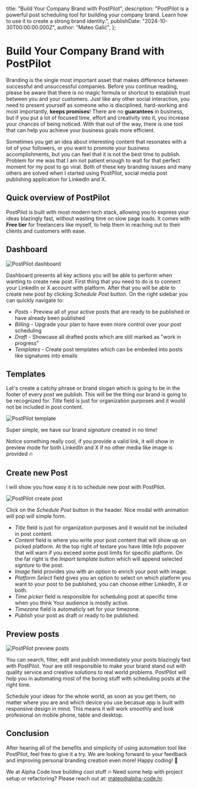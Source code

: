   title: "Build Your Company Brand with PostPilot",
  description:
    "PostPilot is a powerful post scheduling tool for building your company brand. Learn how to use it to create a strong brand identity.",
  publishDate: "2024-10-30T00:00:00.000Z",
  author: "Mateo Galić",
};

# Build Your Company Brand with PostPilot

Branding is the single most important asset that makes difference between successful and unsuccessful
companies. Before you continue reading, please be aware that there is no magic formula or shortcut to
establish trust between you and your customers. Just like any other social interaction, you need to
present yourself as someone who is disciplined, hard-working and most importantly, <b>keeps promises</b>!
There are no **guarantees** in business, but if you put a lot of focused time, effort and creativity into it,
you increase your chances of being noticed. With that out of the way, there is one tool that can help you
achieve your business goals more efficient.

Sometimes you get an idea about interesting content that resonates with a lot of your followers, or you
want to promote your business accomplishments, but you can feel that it is not the best time to publish.
Problem for me was that I am not patient enough to wait for that perfect moment for my post to go viral.
Both of these key branding issues and many others are solved when I started using PostPilot, social media
post publishing application for LinkedIn and X.

## Quick overview of PostPilot

PostPilot is built with most modern tech stack, allowing you to express your ideas blazingly fast, without
wasting time on slow page loads. It comes with <b>Free tier</b> for freelancers like myself, to help them in
reaching out to their clients and customers with ease.

## Dashboard

<img src="/blog/build-your-company-brand-with-post-pilot/dashboard.png" alt="PostPilot dashboard" />

Dashboard presents all key actions you will be able to perform when wanting to create new post.
First thing that you need to do is to connect your LinkedIn or X account with platform. After that you
will be able to create new post by clicking <i>Schedule Post</i> button. On the right sidebar you can quickly
navigate to:

- _Posts_ - Preview all of your active posts that are ready to be published or have already been published
- _Billing_ - Upgrade your plan to have even more control over your post scheduling
- _Draft_ - Showcase all drafted posts which are still marked as "work in progress"
- _Templates_ - Create post templates which can be embeded into posts like signatures into emails

## Templates

Let's create a catchy phrase or brand slogan which is going to be in the footer of every post we publish.
This will be the thing our brand is going to be recognized for. <i>Title</i> field is just for organization
purposes and it would not be included in post content.

<img src="/blog/build-your-company-brand-with-post-pilot/template.png" alt="PostPilot template" />

Super simple, we have our brand _signature_ created in no time!

Notice something really cool, if you provide a valid link, it will show in preview mode for both
LinkedIn and X if no other media like image is provided 🔥

## Create new Post

I will show you how easy it is to schedule new post with PostPilot.

<img src="/blog/build-your-company-brand-with-post-pilot/create.png" alt="PostPilot create post" />

Click on the <i>Schedule Post</i> button in the header. Nice modal with animation will pop will
simple form.

- <i>Title</i> field is just for organization purposes and it would not be included in post content.
- <i>Content</i> field is where you write your post content that will show up on picked platform. At
  the top right of textare you have little <i>Info</i> popover that will warn if you exceed some
  post limits for specific platform. On the far right is the <i>Import template</i> button which
  will append selected _signture_ to the post.
- <i>Image</i> field provides you with an option to enrich your post with image.
- <i>Platform Select</i> field gives you an option to select on which platform you want to your post
  to be published, you can choose either LinkedIn, X or both.
- <i>Time picker</i> field is responsible for scheduling post at specific time when you think Your
  audience is mostly active.
- <i>Timezone</i> field is automaticly set for your timezone.
- <i>Publish</i> your post as draft or ready to be published.

## Preview posts

<img
  src="/blog/build-your-company-brand-with-post-pilot/preview.png"
  alt="PostPilot preview posts"
/>

You can search, filter, edit and publish immediately your posts blazingly fast with PostPilot.
Your are still responsible to make your brand stand out with quality service and creative
solutions to real world problems. PostPilot will help you in automating most of the boring stuff
with scheduling posts at the right time.

Schedule your ideas for the whole world, as soon as you get them, no matter where you are
and which device you use becasue app is built with responsive design in mind. This means
it will work smoothly and look profesional on mobile phone, table and desktop.

## Conclusion

After hearing all of the benefits and simplicity of using automation tool like PostPilot,
feel free to give it a try. We are looking forward to your feedback and improving personal
branding creation even more! Happy coding! 🚀

We at Alpha Code love building cool stuff 🔥
Need some help with project setup or refactoring? Please reach out at: <a href="mailto:mateo@alpha-code.hr">mateo@alpha-code.hr</a>.
